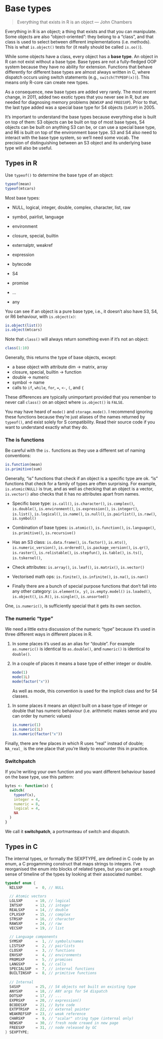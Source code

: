 # Base types {#base-types}

> Everything that exists in R is an object
> --- John Chambers

Everything in R is an object; a thing that exists and that you can manipulate. Some objects are also "object-oriented": they belong to a "class", and that class is used to select between different implementations (i.e. methods). This is what `is.object()` tests for (it really should be called `is.oo()`).

While some objects have a class, every object has a __base type__. An object in R can not exist without a base type. Base types are not a fully-fledged OOP system because they have no ability for extension. Functions that behave differently for different base types are almost always written in C, where dispatch occurs using switch statements (e.g., `switch(TYPEOF(x))`). This means only R-core can create new types.

As a consequence, new base types are added very rarely. The most recent change, in 2011, added two exotic types that you never see in R, but are needed for diagnosing memory problems (`NEWSXP` and `FREESXP`). Prior to that, the last type added was a special base type for S4 objects (`S4SXP`) in 2005. \indexc{SEXP} \index{base types} \index{objects!base types}

It's important to understand the base types because everything else is built on top of them: S3 objects can be built on top of most base types, S4 objects can be built on anything S3 can be, or can use a special base type, and R6 is built on top of the environment base type. S3 and S4 also need to interact with the base type system, so we'll need some vocab. The precision of distinguishing between an S3 object and its underlying base type will also be useful.

## Types in R

Use `typeof()` to determine the base type of an object:  \indexf{typeof}

```r
typeof(mean)
typeof(mtcars)
```

Most base types:

* NULL, logical, integer, double, complex, character, list, raw
* symbol, pairlist, language
* environment 
* closure, special, builtin
* externalptr, weakref

* expression
* bytecode
* S4

* promise
* ...
* any

You can see if an object is a pure base type, i.e., it doesn't also have S3, S4, or R6 behaviour, with `is.object(x)`:

```r
is.object(list())
is.object(mtcars)
```

Note that `class()` will always return something even if it's not an object:

```r
class(1:10)
```

Generally, this returns the type of base objects, except:

* a base object with attribute dim -> matrix, array
* closure, special, builtin -> function
* double -> numeric
* symbol -> name
* calls to `if`, `while`, `for`, `=`, `<-`, `(`, and `{` 

These differences are typically unimportant provided that you remember to never call `class()` on an object where `is.object()` is `FALSE`.


You may have heard of `mode()` and `storage.mode()`. I recommend ignoring these functions because they're just aliases of the names returned by `typeof()`, and exist solely for S compatibility. Read their source code if you want to understand exactly what they do. \indexc{mode()}

### The is functions

Be careful with the `is.` functions as they use a different set of naming conventions:

```r
is.function(mean)
is.primitive(sum)
```

Generally, "is" functions that check if an object is a specific type are ok. "is" functions that check for a family of types are often surprising. For example, `is.atomic(NULL)` is true, and as well as checking that an object is a vector, `is.vector()` also checks that it has no attributes apart from names.

* Specific base type: `is.call()`, `is.character()`, `is.complex()`, 
  `is.double()`, `is.environment()`, `is.expression()`, `is.integer()`,
  `is.list()`, `is.logical()`, `is.name()`, `is.null()`, `is.pairlist()`,
  `is.raw()`, `is.symbol()`

* Combination of base types: `is.atomic()`, `is.function()`,
  `is.language()`, `is.primitive()`, `is.recursive()`

* Has an S3 class: `is.data.frame()`, `is.factor()`, `is.mts()`, 
  `is.numeric_version()`, `is.ordered()`, `is.package_version()`, `is.qr()`, 
  `is.raster()`, `is.relistable()`, `is.stepfun()`, `is.table()`, `is.ts()`,
  `is.tskernel()`, 

* Check attributes: `is.array()`, `is.leaf()`, `is.matrix()`, `is.vector()`

* Vectorised math ops: `is.finite()`, `is.infinite()`, `is.na()`, `is.nan()`

* Finally there are a bunch of special purpose functions that don't 
  fall into any other category: `is.element(x, y)`, `is.empty.model()`
  `is.loaded()`, `is.object()`, `is.R()`, `is.single()`, `is.unsorted()`

<!-- Jenny: is it intentional that is.element(x, y) differs from all the rest?-->

One, `is.numeric()`, is sufficiently special that it gets its own section.

### The numeric "type"

We need a little extra discussion of the numeric "type" because it's used in three different ways in different places in R.

1.  In some places it's used as an alias for "double".  For example
    `as.numeric()` is identical to `as.double()`, and `numeric()` is
    identical to `double()`.
    
1.  In a couple of places it means a base type of either integer or double. 

    ```r
    mode(1)
    mode(1L)
    mode(factor("x"))
    ```
    
    As well as mode, this convention is used for the implicit class and 
    for S4 classes.

<!-- Jenny: I am just diving into the OO material, but it feels like the author expects me to have something very specific in mind re: "implicit class" but there is no proximal, explicit definition-->

1.  In some places it means an object built on a base type of integer or 
    double that has numeric behaviour (i.e. arithmetic makes sense and you
    can order by numeric values)
    
    ```r
    is.numeric(1)
    is.numeric(1L)
    is.numeric(factor("x"))
    ```

Finally, there are few places in which R uses "real" instead of double; `NA_real_` is the one place that you're likely to encounter this in practice.

### Switchpatch

If you're writing your own function and you want different behaviour based on the base type, use this pattern:

```r
bytes <- function(x) {
  switch(
    typeof(x),
    integer = 4,
    numeric = 8,
    logical = 4,
    NA
  )
}
```

We call it __switchpatch__, a portmanteau of switch and dispatch.

## Types in C

The internal types, or formally the SEXPTYPE, are defined in C code by an enum, a C progamming construct that maps strings to integers. I've reorganised the enum into blocks of related types, but you can get a rough sense of timeline of the types by looking at their associated number.

```c
typedef enum {
  NILSXP      =  0, // NULL

  // Atomic vectors
  LGLSXP      = 10, // logical
  INTSXP      = 13, // integer
  REALSXP     = 14, // double
  CPLXSXP     = 15, // complex
  STRSXP      = 16, // character
  RAWSXP      = 24, // raw
  VECSXP      = 19, // list

  // Language components
  SYMSXP      =  1, // symbols/names
  LISTSXP     =  2, // pairlists
  CLOSXP      =  3, // functions
  ENVSXP      =  4, // environments
  PROMSXP     =  5, // promises
  LANGSXP     =  6, // calls
  SPECIALSXP  =  7, // internal functions
  BUILTINSXP  =  8, // primitive functions
  
  // Internal
  S4SXP       = 25, // S4 objects not built on existing type
  ANYSXP      = 18, // ANY args for S4 dispatch
  DOTSXP      = 17, // ...
  EXPRSXP     = 20, // expression()
  BCODESXP    = 21, // byte code
  EXTPTRSXP   = 22, // external pointer
  WEAKREFSXP  = 23, // weak reference
  CHARSXP     =  9, // "scalar" string type (internal only)
  NEWSXP      = 30, // fresh node creaed in new page
  FREESXP     = 31, // node released by GC
} SEXPTYPE;
```
